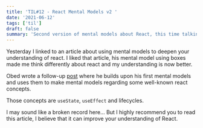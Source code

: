 ```yaml
---
title: 'TIL#12 - React Mental Models v2 '
date: '2021-06-12'
tags: ['til']
draft: false
summary: 'Second version of mental models about React, this time talking aobut useState, useEffect and more.'
---
```


Yesterday I linked to an article about using mental models to deepen your understanding of react.
I liked that article, his mental model using boxes made me think differently about react and my understanding is now better.

Obed wrote a follow-up [post](https://obedparla.com/code/a-visual-guide-to-react-mental-models-part-2-use-state-use-effect-and-lifecycles/) where he builds upon his first mental models and uses them to make mental models regarding some well-known react concepts.

Those concepts are `useState`, `useEffect` and lifecycles.

I may sound like a broken record here... But I highly recommend you to read this article, I believe that it can improve your understanding of React.
